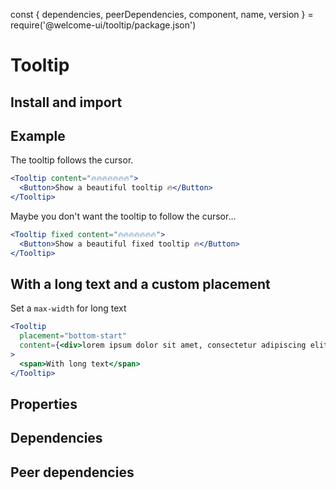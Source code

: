 const {
  dependencies,
  peerDependencies,
  component,
  name,
  version
} = require('@welcome-ui/tooltip/package.json')

# Tooltip

<tagversion version={version} name={name} />

## Install and import

<usage component={component} name={name} peerDependencies={peerDependencies} />

## Example

The tooltip follows the cursor.

```jsx
<Tooltip content="🔥🔥🔥🔥🔥🔥🔥">
  <Button>Show a beautiful tooltip 🔥</Button>
</Tooltip>
```

Maybe you don't want the tooltip to follow the cursor…

```jsx
<Tooltip fixed content="🔥🔥🔥🔥🔥🔥🔥">
  <Button>Show a beautiful fixed tooltip 🔥</Button>
</Tooltip>
```

## With a long text and a custom placement

Set a `max-width` for long text

```jsx
<Tooltip
  placement="bottom-start"
  content={<div>lorem ipsum dolor sit amet, consectetur adipiscing elit</div>}
>
  <span>With long text</span>
</Tooltip>
```

## Properties

<props of={Tooltip} />

## Dependencies

<dependencies dependencies={dependencies} />

## Peer dependencies

<dependencies dependencies={peerDependencies} />
